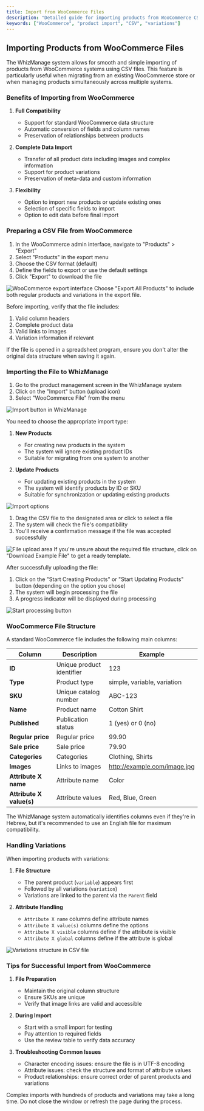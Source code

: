 ```yaml
---
title: Import from WooCommerce Files
description: "Detailed guide for importing products from WooCommerce CSV files"
keywords: ["WooCommerce", "product import", "CSV", "variations"]
---
```


## Importing Products from WooCommerce Files

The WhizManage system allows for smooth and simple importing of products from WooCommerce systems using CSV files. This feature is particularly useful when migrating from an existing WooCommerce store or when managing products simultaneously across multiple systems.

### Benefits of Importing from WooCommerce

1. **Full Compatibility**
   - Support for standard WooCommerce data structure
   - Automatic conversion of fields and column names
   - Preservation of relationships between products

2. **Complete Data Import**
   - Transfer of all product data including images and complex information
   - Support for product variations
   - Preservation of meta-data and custom information

3. **Flexibility**
   - Option to import new products or update existing ones
   - Selection of specific fields to import
   - Option to edit data before final import

### Preparing a CSV File from WooCommerce

<Step>
<StepItem title="Exporting a File from WooCommerce">

1. In the WooCommerce admin interface, navigate to "Products" > "Export"
2. Select "Products" in the export menu
3. Choose the CSV format (default)
4. Define the fields to export or use the default settings
5. Click "Export" to download the file

<img src="https://placehold.co/800x300?text=WooCommerce+export+interface" alt="WooCommerce export interface" />

<Note title="Tip" type="info">
Choose "Export All Products" to include both regular products and variations in the export file.
</Note>
</StepItem>

<StepItem title="Checking File Completeness">

Before importing, verify that the file includes:
1. Valid column headers
2. Complete product data
3. Valid links to images
4. Variation information if relevant

<Note title="Important" type="warning">
If the file is opened in a spreadsheet program, ensure you don't alter the original data structure when saving it again.
</Note>
</StepItem>
</Step>

### Importing the File to WhizManage

<Step>
<StepItem title="Starting the Import Process">

1. Go to the product management screen in the WhizManage system
2. Click on the "Import" button (upload icon)
3. Select "WooCommerce File" from the menu

<img src="https://placehold.co/800x300?text=Import+button+in+WhizManage" alt="Import button in WhizManage" />
</StepItem>

<StepItem title="Selecting Import Option">

You need to choose the appropriate import type:

1. **New Products**
   - For creating new products in the system
   - The system will ignore existing product IDs
   - Suitable for migrating from one system to another

2. **Update Products**
   - For updating existing products in the system
   - The system will identify products by ID or SKU
   - Suitable for synchronization or updating existing products

<img src="https://placehold.co/800x300?text=Import+options" alt="Import options" />
</StepItem>

<StepItem title="Uploading the File">

1. Drag the CSV file to the designated area or click to select a file
2. The system will check the file's compatibility
3. You'll receive a confirmation message if the file was accepted successfully

<img src="https://placehold.co/800x300?text=File+upload+area" alt="File upload area" />

<Note title="Tip" type="info">
If you're unsure about the required file structure, click on "Download Example File" to get a ready template.
</Note>
</StepItem>

<StepItem title="Starting File Processing">

After successfully uploading the file:
1. Click on the "Start Creating Products" or "Start Updating Products" button (depending on the option you chose)
2. The system will begin processing the file
3. A progress indicator will be displayed during processing

<img src="https://placehold.co/800x300?text=Start+processing+button" alt="Start processing button" />
</StepItem>
</Step>

### WooCommerce File Structure

A standard WooCommerce file includes the following main columns:

| Column | Description | Example |
|-------|--------|--------|
| **ID** | Unique product identifier | 123 |
| **Type** | Product type | simple, variable, variation |
| **SKU** | Unique catalog number | ABC-123 |
| **Name** | Product name | Cotton Shirt |
| **Published** | Publication status | 1 (yes) or 0 (no) |
| **Regular price** | Regular price | 99.90 |
| **Sale price** | Sale price | 79.90 |
| **Categories** | Categories | Clothing, Shirts |
| **Images** | Links to images | http://example.com/image.jpg |
| **Attribute X name** | Attribute name | Color |
| **Attribute X value(s)** | Attribute values | Red, Blue, Green |

<Note title="Important" type="warning">
The WhizManage system automatically identifies columns even if they're in Hebrew, but it's recommended to use an English file for maximum compatibility.
</Note>

### Handling Variations

When importing products with variations:

1. **File Structure**
   - The parent product (`variable`) appears first
   - Followed by all variations (`variation`)
   - Variations are linked to the parent via the `Parent` field

2. **Attribute Handling**
   - `Attribute X name` columns define attribute names
   - `Attribute X value(s)` columns define the options
   - `Attribute X visible` columns define if the attribute is visible
   - `Attribute X global` columns define if the attribute is global

<img src="https://placehold.co/800x300?text=Variations+structure+in+CSV" alt="Variations structure in CSV file" />

### Tips for Successful Import from WooCommerce

1. **File Preparation**
   - Maintain the original column structure
   - Ensure SKUs are unique
   - Verify that image links are valid and accessible

2. **During Import**
   - Start with a small import for testing
   - Pay attention to required fields
   - Use the review table to verify data accuracy

3. **Troubleshooting Common Issues**
   - Character encoding issues: ensure the file is in UTF-8 encoding
   - Attribute issues: check the structure and format of attribute values
   - Product relationships: ensure correct order of parent products and variations

<Note title="Important" type="warning">
Complex imports with hundreds of products and variations may take a long time. Do not close the window or refresh the page during the process.
</Note>